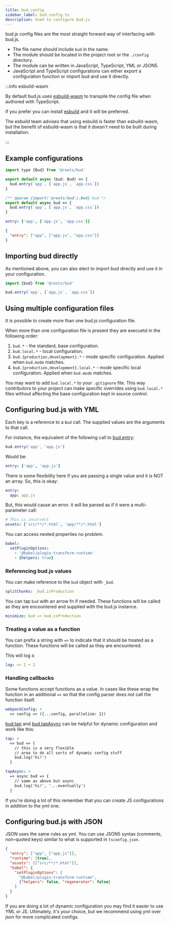 ```yaml
---
title: bud.config
sidebar_label: bud.config.ts
description: Used to configure bud.js
---
```



bud.js config files are the most straight forward way of interfacing with bud.js.

- The file name should include `bud` in the name.
- The module should be located in the project root or the `./config` directory.
- The module can be written in JavaScript, TypeScript, YML or JSON5.
- JavaScript and TypeScript configurations can either export a configuration function or import bud and use it directly.

:::info esbuild-wasm

By default bud.js uses [esbuild-wasm](https://www.npmjs.com/package/esbuild-wasm) to transpile the config file when authored with TypeScript.

If you prefer you can install [esbuild](https://www.npmjs.com/package/esbuild) and it will be preferred.

The esbuild team advises that using esbuild is faster than esbuild-wasm, but the benefit of esbuild-wasm is that it doesn't need to be built during installation.

:::

## Example configurations

<Tabs>
<TabItem value="bud.config.ts">

```js title=bud.config.ts
import type {Bud} from '@roots/bud'

export default async (bud: Bud) => {
  bud.entry(`app`, [`app.js`, `app.css`])
}
```

</TabItem>

<TabItem value="bud.config.js">

```js title=bud.config.js
/** @param {import('@roots/bud').Bud} bud */
export default async bud => {
  bud.entry(`app`, [`app.js`, `app.css`])
}
```

</TabItem>

<TabItem value="bud.config.yml">

```yml title=bud.config.yml
entry: ['app', ['app.js', 'app.css']]
```

</TabItem>

<TabItem value="bud.config.json">

```json title=bud.config.json
{
  "entry": ["app", ["app.js", "app.css"]]
}
```

</TabItem>
</Tabs>

## Importing bud directly

As mentioned above, you can also elect to import bud directly and use it in your configuration.

```ts title=bud.config.ts
import {bud} from '@roots/bud'

bud.entry(`app`, [`app.js`, `app.css`])
```

## Using multiple configuration files

It is possible to create more than one bud.js configuration file.

When more than one configuration file is present they are execuetd in the following order:

1. `bud.*` - the standard, base configuration.
2. `bud.local.*` - local configuration.
3. `bud.{production,development}.*` - mode specific configuration. Applied when `bud.mode` matches.
4. `bud.{production,development}.local.*` - mode specific local configuration. Applied when `bud.mode` matches.

You may want to add `bud.local.*` to your `.gitignore` file. This way contributors to your project can make specific overrides using `bud.local.*` files
without affecting the base configuration kept in source control.

## Configuring bud.js with YML

Each key is a reference to a `Bud` call. The supplied values are the arguments to that call.

For instance, the equivalent of the following call to [bud.entry](/reference/bud.entry):

```js
bud.entry('app', 'app.js')
```

Would be:

```yml
entry: ['app', 'app.js']
```

There is some flexibility here if you are passing a single value and it is NOT an array. So, this is okay:

```yml
entry:
  app: app.js
```

But, this would cause an error. it will be parsed as if it were a multi-parameter call:

```yml
# This is incorrect
assets: ['src/**/*.html', 'app/**/*.html']
```

You can access nested properties no problem.

```yml
babel:
  setPluginOptions:
    - '@babel/plugin-transform-runtime'
    - {helpers: true}
```

### Referencing bud.js values

You can make reference to the `bud` object with `_bud`.

```yml
splitChunks: _bud.isProduction
```

You can tap `bud` with an arrow fn if needed. These functions will be called
as they are encountered and supplied with the bud.js instance.

```yml
minimize: bud => bud.isProduction
```

### Treating a value as a function

You can prefix a string with `=>` to indicate that it should be treated as a function. These functions will be called
as they are encountered.

This will log `4`:

```yml
log: => 2 + 2
```

### Handling callbacks

Some functions accept functions as a value. In cases like these wrap the function in an additional `=>` so that the
config parser does not call the function itself.

```yml
webpackConfig: >
  => config => ({...config, parallelism: 1})
```

[bud.tap](/reference/bud.tap) and [bud.tapAsync](/reference/bud.tapAsync) can be helpful for dynamic configuration and work like this:

```yml
tap: >
  => bud => {
    // this is a very flexible
    // area to do all sorts of dynamic config stuff
    bud.log('hi!')
  }

tapAsync: >
  => async bud => {
    // same as above but async
    bud.log('hi!', '...eventually')
  }
```

If you're doing a lot of this remember that you can create JS configurations in addition to the yml one.

## Configuring bud.js with JSON

JSON uses the same rules as yml. You can use JSON5 syntax (comments, non-quoted keys) similar to what is supported in `tsconfig.json`.

```json
{
  "entry": ["app", ["app.js"]],
  "runtime": [true],
  "assets": [["src/**/*.html"]],
  "babel": {
    "setPluginOptions": [
      "@babel/plugin-transform-runtime",
      {"helpers": false, "regenerator": false}
    ]
  }
}
```

If you are doing a lot of dynamic configuration you may find it easier to use YML or JS. Ultimately, it's your choice, but
we recommend using yml over json for more complicated configs.
